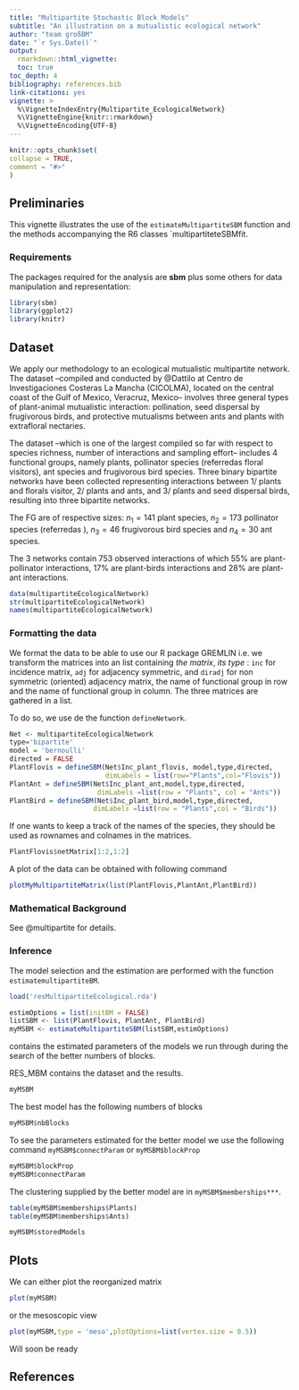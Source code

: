 ```yaml
---
title: "Multipartite Stochastic Block Models"
subtitle: "An illustration on a mutualistic ecological network"
author: "team großBM"
date: "`r Sys.Date()`"
output:
  rmarkdown::html_vignette:
  toc: true
toc_depth: 4
bibliography: references.bib
link-citations: yes
vignette: >
  %\VignetteIndexEntry{Multipartite_EcologicalNetwork}
  %\VignetteEngine{knitr::rmarkdown} 
  %\VignetteEncoding{UTF-8}
---
```


  ```r
knitr::opts_chunk$set(
  collapse = TRUE,
  comment = "#>"
)
```

## Preliminaries

This vignette illustrates the use of the `estimateMultipartiteSBM` function and the methods accompanying the R6 classes `multipartiteteSBMfit.

### Requirements

The packages required for the analysis are **sbm** plus some others for data manipulation and representation:

```r
library(sbm)
library(ggplot2)
library(knitr)
```


## Dataset

We apply our methodology to an ecological mutualistic multipartite network.  
The dataset --compiled and conducted by   @Dattilo  at Centro de Investigaciones Costeras La Mancha (CICOLMA), located on the central coast of the Gulf of Mexico, Veracruz, Mexico--
 involves three general types of plant-animal mutualistic interaction:
 pollination,  seed dispersal by frugivorous birds, and   protective mutualisms between ants and plants with extrafloral nectaries.


The dataset --which is one of the largest compiled so far with respect
to species richness, number of interactions and sampling effort--  includes  4 functional groups, namely  plants, pollinator species (referredas floral visitors), ant species and frugivorous bird species. Three binary bipartite networks have been collected representing interactions between 1/ plants and florals visitor,  2/ plants and ants, and 3/ plants and seed dispersal birds, resulting into three bipartite networks.   

The FG are of respective sizes: $n_1 =  141$  plant species,  $n_2 = 173$  pollinator species (referredas ), $n_3 = 46$ frugivorous bird species and $n_4 = 30$  ant species. 
        
The 3 networks contain   $753$  observed interactions of which $55\%$ are   plant-pollinator interactions, $17\%$ are   plant-birds interactions  and $28\%$ are plant-ant interactions.

```r
data(multipartiteEcologicalNetwork)
str(multipartiteEcologicalNetwork)
names(multipartiteEcologicalNetwork)
```


### Formatting the data
We format the data to be able to use our R package GREMLIN i.e. we transform the matrices into an list containing *the matrix*, *its type* : `inc`   for incidence matrix,  `adj`    for adjacency symmetric, and `diradj` for  non symmetric (oriented) adjacency  matrix, the name of functional group in row and the name of functional group in column.   The three matrices are gathered in a list. 

To do so, we use de the function `defineNetwork`. 
```r
Net <- multipartiteEcologicalNetwork
type='bipartite'
model = 'bernoulli'
directed = FALSE
PlantFlovis = defineSBM(Net$Inc_plant_flovis, model,type,directed,
                        dimLabels = list(row="Plants",col="Flovis"))
PlantAnt = defineSBM(Net$Inc_plant_ant,model,type,directed,
                      dimLabels =list(row = "Plants", col = "Ants"))
PlantBird = defineSBM(Net$Inc_plant_bird,model,type,directed,
                     dimLabels =list(row = "Plants",col = "Birds"))
``` 

If one wants to keep a track of the names of the species, they should be used as rownames and colnames in the matrices.



```r
PlantFlovis$netMatrix[1:2,1:2]
```

A plot of the data can be obtained with following command

```r
plotMyMultipartiteMatrix(list(PlantFlovis,PlantAnt,PlantBird))
```



### Mathematical Background

See @multipartite for details.

### Inference 

The model selection and the estimation are performed with the function `estimatemultipartiteBM`.

```r
load('resMultipartiteEcological.rda')
``` 

```r
estimOptions = list(initBM = FALSE)
listSBM <- list(PlantFlovis, PlantAnt, PlantBird)
myMSBM <- estimateMultipartiteSBM(listSBM,estimOptions)
``` 


\code{myMSBM} contains the estimated parameters of the models we run through during the search of the better numbers of blocks. 

RES_MBM contains the dataset and the results.  
```r
myMSBM
``` 


The best model has the following numbers of blocks
```r
myMSBM$nbBlocks
```


To see the parameters estimated for the better model we use the following command `myMSBM$connectParam` or `myMSBM$blockProp`
```r
myMSBM$blockProp
myMSBM$connectParam
```







The clustering  supplied by the better model  are in `myMSBM$memberships***`.

```r
table(myMSBM$memberships$Plants)
table(myMSBM$memberships$Ants)      
``` 

```r
myMSBM$storedModels
``` 

## Plots 
We can either plot the reorganized matrix
```r
plot(myMSBM) 
``` 

or the mesoscopic view
```r
plot(myMSBM,type = 'meso',plotOptions=list(vertex.size = 0.5))
```

Will soon be ready

## References

